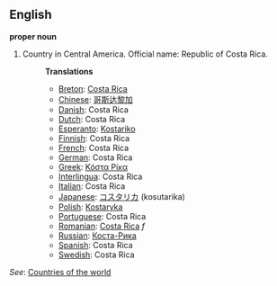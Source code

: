 ==English==

'''proper noun'''

# Country in Central America. Official name: Republic of Costa Rica.
#:'''Translations'''
#:*[[Breton]]: [[Costa Rica]]
#:*[[Chinese]]: [[哥斯达黎加]]
#:*[[Danish]]: Costa Rica
#:*[[Dutch]]: Costa Rica
#:*[[Esperanto]]: [[Kostariko]]
#:*[[Finnish]]: Costa Rica
#:*[[French]]: Costa Rica
#:*[[German]]: Costa Rica
#:*[[Greek]]: [[Κόστα Ρίκα]]
#:*[[Interlingua]]: Costa Rica
#:*[[Italian]]: Costa Rica
#:*[[Japanese]]: [[コスタリカ]] (kosutarika)
#:*[[Polish]]: [[Kostaryka]]
#:*[[Portuguese]]: Costa Rica
#:*[[Romanian]]: [[Costa Rica]] ''f''
#:*[[Russian]]: [[Коста-Рика]]
#:*[[Spanish]]: Costa Rica
#:*[[Swedish]]: Costa Rica

''See'': [[Countries of the world]]
